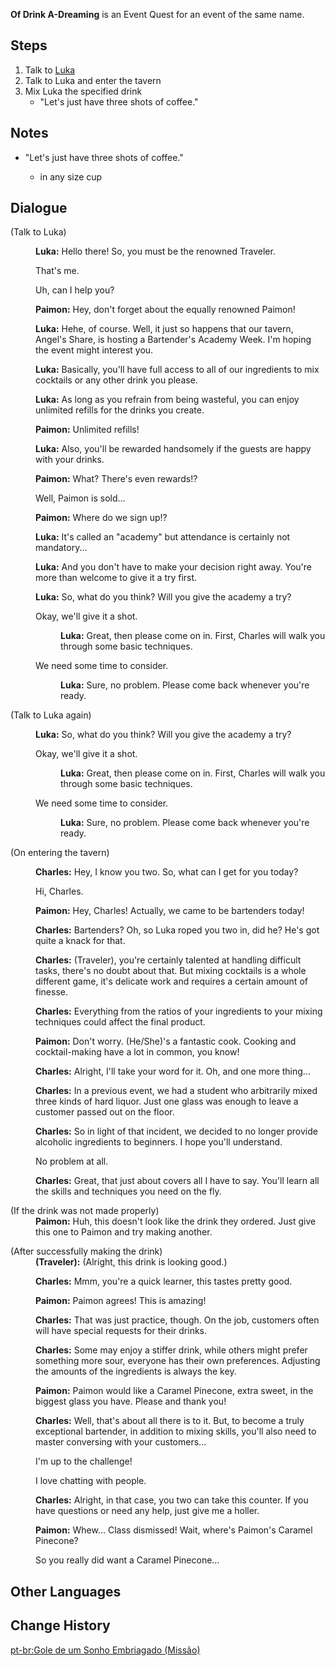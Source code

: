 {{About|the event [[World Quest]]|the [[Version 2.5]] event|Of Drink A-Dreaming}}
{{Quest Infobox
|id            = 70502
|title         = Of Drink A-Dreaming
|image         = NPC Location Luka Context.png <!--same thing (quest start)-->
|type          = World
|region        = Mondstadt
|area          = Starfell Valley
|subarea       = City of Mondstadt
|event_name    = Of Drink A-Dreaming
|summary       = Luka convinces the Traveler and Paimon to try out bartending at Angel's Share during Bartender's Academy Week. Charles shows them elementary skills as they use non-alcoholic ingredients to create drinks.
|requirement   = 
* Reach [[Adventure Rank]] 28 or above
* Complete [[The Crane Returns on the Wind]]
* Complete [[The Spindrift Shall Never Return to the Sea]]
|startLocation = [[City of Mondstadt]], [[Mondstadt]]
|next          = 
|mora          = 10,000
|other         = {{Card|Adventurer's Experience|4}}
* Unlocks the [[Of Drink A-Dreaming]] event.
|characters    = Charles; Luka; Paimon; Traveler
|voiced        = yes
}}
'''Of Drink A-Dreaming''' is an Event Quest for an event of the same name.

==Steps==
# Talk to [[Luka]]
# Talk to Luka and enter the tavern
# Mix Luka the specified drink
#* "Let's just have three shots of coffee."

==Notes==
* "Let's just have three shots of coffee."
** {{Ingredient|Coffee|3<!--exactly-->}} in any size cup

==Dialogue==
{{Quest Description|Angel's Share seems to have started hosting some special event recently...}}
{{Dialogue start}}
;(Talk to Luka)
:{{A|vo eqtj001 1 luka 01.ogg}} '''Luka:''' Hello there! So, you must be the renowned Traveler.
:{{DIcon}} That's me.
:{{DIcon}} Uh, can I help you?
:{{A|vo eqtj001 1 paimon 01.ogg}} '''Paimon:''' Hey, don't forget about the equally renowned Paimon!
:{{A|vo eqtj001 1 luka 02.ogg}} '''Luka:''' Hehe, of course. Well, it just so happens that our tavern, Angel's Share, is hosting a Bartender's Academy Week. I'm hoping the event might interest you.
:{{A|vo eqtj001 1 luka 03.ogg}} '''Luka:''' Basically, you'll have full access to all of our ingredients to mix cocktails or any other drink you please.
:{{A|vo eqtj001 1 luka 04.ogg}} '''Luka:''' As long as you refrain from being wasteful, you can enjoy unlimited refills for the drinks you create.
:{{A|vo eqtj001 1 paimon 02.ogg}} '''Paimon:''' Unlimited refills!
:{{A|vo eqtj001 1 luka 05.ogg}} '''Luka:''' Also, you'll be rewarded handsomely if the guests are happy with your drinks.
:{{A|vo eqtj001 1 paimon 03.ogg}} '''Paimon:''' What? There's even rewards!?
:{{DIcon}} Well, Paimon is sold...
:{{A|vo eqtj001 1 paimon 04.ogg}} '''Paimon:''' Where do we sign up!?
:{{A|vo eqtj001 1 luka 06.ogg}} '''Luka:''' It's called an "academy" but attendance is certainly not mandatory...
:{{A|vo eqtj001 1 luka 07.ogg}} '''Luka:''' And you don't have to make your decision right away. You're more than welcome to give it a try first.
:{{A|vo eqtj001 1 luka 08.ogg}} '''Luka:''' So, what do you think? Will you give the academy a try?
:{{DIcon}} Okay, we'll give it a shot.
::{{A|vo eqtj001 1 luka 09a.ogg}} '''Luka:''' Great, then please come on in. First, Charles will walk you through some basic techniques.
:{{DIcon}} We need some time to consider.
::{{A|vo eqtj001 1 luka 09b.ogg}} '''Luka:''' Sure, no problem. Please come back whenever you're ready.

;(Talk to Luka again)
:{{A|vo eqtj001 2 luka 01.ogg}} '''Luka:''' So, what do you think? Will you give the academy a try?
:{{DIcon}} Okay, we'll give it a shot.
::{{A|vo eqtj001 2 luka 02a.ogg}} '''Luka:''' Great, then please come on in. First, Charles will walk you through some basic techniques.
:{{DIcon}} We need some time to consider.
::{{A|vo eqtj001 2 luka 02b.ogg}} '''Luka:''' Sure, no problem. Please come back whenever you're ready.

;(On entering the tavern)
:{{A|vo eqtj001 3 charles 01.ogg}} '''Charles:''' Hey, I know you two. So, what can I get for you today?
:{{DIcon}} Hi, Charles.
:{{A|vo eqtj001 3 paimon 01.ogg}} '''Paimon:''' Hey, Charles! Actually, we came to be bartenders today!
:{{A|vo eqtj001 3 charles 02.ogg}} '''Charles:''' Bartenders? Oh, so Luka roped you two in, did he? He's got quite a knack for that.
:{{A|vo eqtj001 3 charles 03.ogg}} '''Charles:''' (Traveler), you're certainly talented at handling difficult tasks, there's no doubt about that. But mixing cocktails is a whole different game, it's delicate work and requires a certain amount of finesse.
:{{A|vo eqtj001 3 charles 04.ogg}} '''Charles:''' Everything from the ratios of your ingredients to your mixing techniques could affect the final product.
:{{A|vo eqtj001 3 paimon 02a.ogg}} {{A|vo eqtj001 3 paimon 02b.ogg}} '''Paimon:''' Don't worry. (He/She)'s a fantastic cook. Cooking and cocktail-making have a lot in common, you know!
:{{A|vo eqtj001 3 charles 05.ogg}} '''Charles:''' Alright, I'll take your word for it. Oh, and one more thing...
:{{A|vo eqtj001 3 charles 06.ogg}} '''Charles:''' In a previous event, we had a student who arbitrarily mixed three kinds of hard liquor. Just one glass was enough to leave a customer passed out on the floor.
:{{A|vo eqtj001 3 charles 07.ogg}} '''Charles:''' So in light of that incident, we decided to no longer provide alcoholic ingredients to beginners. I hope you'll understand.
:{{DIcon}} No problem at all.
:{{A|vo eqtj001 3 charles 08.ogg}} '''Charles:''' Great, that just about covers all I have to say. You'll learn all the skills and techniques you need on the fly.

;(If the drink was not made properly)
:'''Paimon:''' Huh, this doesn't look like the drink they ordered. Just give this one to Paimon and try making another.

;(After successfully making the drink)
:'''(Traveler):''' (Alright, this drink is looking good.)
:{{A|vo eqtj001 4 charles 01.ogg}} '''Charles:''' Mmm, you're a quick learner, this tastes pretty good.
:{{A|vo eqtj001 4 paimon 01.ogg}} '''Paimon:''' Paimon agrees! This is amazing!
:{{A|vo eqtj001 4 charles 02.ogg}} '''Charles:''' That was just practice, though. On the job, customers often will have special requests for their drinks.
:{{A|vo eqtj001 4 charles 03.ogg}} '''Charles:''' Some may enjoy a stiffer drink, while others might prefer something more sour, everyone has their own preferences. Adjusting the amounts of the ingredients is always the key.
:{{A|vo eqtj001 4 paimon 02.ogg}} '''Paimon:''' Paimon would like a Caramel Pinecone, extra sweet, in the biggest glass you have. Please and thank you!
:{{A|vo eqtj001 4 charles 04.ogg}} '''Charles:''' Well, that's about all there is to it. But, to become a truly exceptional bartender, in addition to mixing skills, you'll also need to master conversing with your customers...
:{{DIcon}} I'm up to the challenge!
:{{DIcon}} I love chatting with people.
:{{A|vo eqtj001 4 charles 05.ogg}} '''Charles:''' Alright, in that case, you two can take this counter. If you have questions or need any help, just give me a holler.
:{{A|vo eqtj001 4 paimon 03.ogg}} '''Paimon:''' Whew... Class dismissed! Wait, where's Paimon's Caramel Pinecone?
:{{DIcon}} So you really did want a Caramel Pinecone...
{{Dialogue end}}

==Other Languages==
{{Other Languages
|en      = Of Drink A-Dreaming
|zhs     = 曲生酌微梦
|zhs_rm  = Qū Shēng Zhuó Wēi Mèng
|zht     = 曲生酌微夢
|zht_rm  = Qū Shēng Zhuó Wēi Mèng
|zh_tl   = 
|ja      = 酌み交す酔夢
|ja_rm   = Kumikawasu Suimu{{Assumed}}
|ja_tl   = A Drunken Dream with Wines
|ko      = 술잔의 작은 꿈
|ko_rm   = Suljan-ui Jageun Kkum
|ko_tl   = A Little Dream of Glass
|es      = Sueños embriagadores
|es_tl   = Intoxicating Dreams
|fr      = Une gorgée d'un rêve d'ivresse
|fr_tl   = A Mouthful of a Dream of Drunkenness
|ru      = Глоток пьянящей мечты
|ru_tl   = 
|th      = จิบแห่งความฝันอันเมามาย
|th_rm   = 
|th_tl   = Sips of a Drunken Dream
|vi      = Một Ngụm Mộng Mơ
|vi_tl   = 
|de      = Ein Schluck eines beschwipsten Traums
|de_tl   = A Sip of a Tipsy Dream
|id      = Seteguk Mimpi Mabuk
|id_tl   = A Gulp of Drunken Dreaming
|pt      = Gole de um Sonho Embriagado
|pt_tl   = 
}}

==Change History==
{{Change History|2.5}}
[[pt-br:Gole de um Sonho Embriagado (Missão)]]